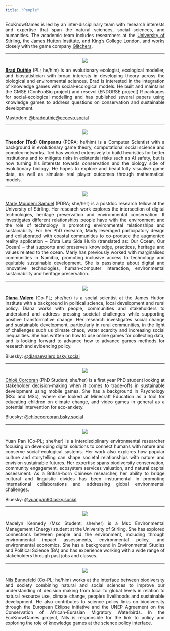 ```yaml
---
title: "People"
---
```


EcoKnowGames is led by an inter-disciplinary team with research interests and expertise that span the natural sciences, social sciences, and humanities. The academic team includes researchers at the [University of Stirling](https://www.stir.ac.uk/), the [James Hutton Institute](https://www.hutton.ac.uk/), and [King's College London](https://www.kcl.ac.uk/), and works closely with the game company [Glitchers](https://www.glitchers.com/).


<hr>
<style>
body {
text-align: justify}
</style>


<center>

![](img/self.png)

</center>

**[Brad Duthie](http://bradduthie.github.io/)** (PL; he/him) is an evolutionary ecologist, ecological modeller, and biostatistician with broad interests in developing theory across the biological and environmental sciences. Brad is interested in the integration of knowledge games with social-ecological models. He built and maintains the GMSE (ConFooBio project) and resevol (ENDORSE project) R packages for social-ecological modelling and has published several papers using knowledge games to address questions on conservation and sustainable development.

Mastodon: [@bradduthie@ecoevo.social](https://ecoevo.social/@bradduthie)


<hr>

<center>

![](img/ted.jpg)

</center>

**Theodor (Ted) Cimpeanu** (PDRA; he/him) is a Computer Scientist with a background in evolutionary game theory, computational social science and complex networks. Ted has worked extensively to build heuristics for better institutions and to mitigate risks in existential risks such as AI safety, but is now turning his interests towards conservation and the biology side of evolutionary biology. He hopes to explore and beautifully visualise game data, as well as simulate real player outcomes through mathematical models.

<hr>

<center>

![](img/marly.jpg)

</center>

[Marly Muudeni Samuel](https://www.linkedin.com/in/marly-muudeni-samuel-7b1a3184/) (PDRA; she/her) is a postdoc research fellow at the University of Stirling. Her research work explores the intersection of digital technologies, heritage preservation and environmental conservation. It investigates different relationships people have with the environment and the role of technology in promoting environmental relationships and sustainability. For her PhD research, Marly leveraged participatory design and collaborated with coastal communities to co-produce the augmented reality application – Efuta Letu Sida Hurib (translated as: Our Ocean, Our Ocean) – that supports and preserves knowledge, practices, heritage and values related to the ocean. Marly has previously worked with marginalised communities in Namibia, promoting inclusive access to technology and equitable sustainable development. She is passionate about digital and innovative technologies, human-computer interaction, environmental sustainability and heritage preservation.  

<hr>

<center>

![](img/diana.jpg)

</center>

**[Diana Valero](https://www.hutton.ac.uk/people/diana-valero/)** (Co-PL; she/her) is a social scientist at the James Hutton Institute with a background in political science, local development and rural policy. Diana works with people, communities and stakeholders to understand and address pressing societal challenges while supporting positive transformative change. Her research investigates social change and sustainable development, particularly in rural communities, in the light of challenges such us climate chaos, water scarcity and increasing social inequalities. She has written on how to use online games for collecting data, and is looking forward to advance how to advance games methods for research and evidencing policy.

Bluesky: [@dianaevalero.bsky.social](https://bsky.app/profile/dianaevalero.bsky.social)

<hr>

<center>

![](img/chloe.png)

</center>


[Chlo&#235; Corcoran](https://bsky.app/profile/chloecorcoran.bsky.social) (PhD Student; she/her) is a first year PhD student looking at stakeholder decision-making when it comes to trade-offs in sustainable development using mobile games. She has a background in Psychology (BSc and MSc), where she looked at Minecraft Education as a tool for educating children on climate change, and video games in general as a potential intervention for eco-anxiety. 

Bluesky: [@chloecorcoran.bsky.social](https://bsky.app/profile/chloecorcoran.bsky.social)

<hr>

<center>

![](img/yuan.jpg)

</center>

Yuan Pan (Co-PL; she/her) is a interdisciplinary environmental researcher focusing on developing digital solutions to connect humans with nature and conserve social-ecological systems. Her work also explores how popular culture and storytelling can shape societal relationships with nature and envision sustainable futures. Her expertise spans biodiversity conservation, community engagement, ecosystem services valuation, and natural capital assessment. As a British-born Chinese researcher, her ability to bridge cultural and linguistic divides has been instrumental in promoting international collaborations and addressing global environmental challenges.


Bluesky: [@yuanpan90.bsky.social](https://bsky.app/profile/yuanpan90.bsky.social)

<hr>

<center>

![](img/madelyn.jpg)

</center>


Madelyn Kennedy (Msc Student; she/her) is a Msc Environmental Management (Energy) student at the University of Stirling. She has explored connections between people and the environment, including through environmental impact assessments, environmental policy, and environmental economics. She has a background in Environmental Studies and Political Science (BA) and has experience working with a wide range of stakeholders through past jobs and classes.  


<hr>

<center>

![](img/nils.jpg)

</center>


[Nils Bunnefeld](https://www.stir.ac.uk/people/257162) (Co-PL; he/him) works at the interface between biodiversity and society combining natural and social sciences to improve our understanding of decision making from local to global levels in relation to natural resource use, climate change, people's livelihoods and sustainable development. He also contributes to science policy links on biodiversity through the European Eklipse initiative and the UNEP Agreement on the Conservation of African-Eurasian Migratory Waterbirds. In the EcoKnowGames project, Nils is responsible for the link to policy and exploring the role of knowledge games at the science policy interface.  












